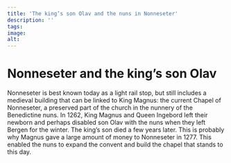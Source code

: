 ```yaml
---
title: 'The king’s son Olav and the nuns in Nonneseter'
description: ''
tags:
image: 
alt: 
---
```



# Nonneseter and the king’s son Olav

<Container stil="initial side">
    Nonneseter is best known today as a light rail stop, but still includes a medieval building that can be linked to King Magnus: the current Chapel of Nonneseter, a preserved part of the church in the nunnery of the Benedictine nuns. In 1262, King Magnus and Queen Ingebord left their newborn and perhaps disabled son Olav with the nuns when they left Bergen for the winter. The king’s son died a few years later. This is probably why Magnus gave a large amount of money to Nonneseter in 1277. This enabled the nuns to expand the convent and build the chapel that stands to this day.
</Container>